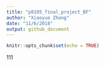 ```yaml
---
title: "p8105_final_project_BF"
author: "Xiaoyue Zhang"
date: "11/6/2018"
output: github_document
---
```


```r
knitr::opts_chunk$set(echo = TRUE)
```

111